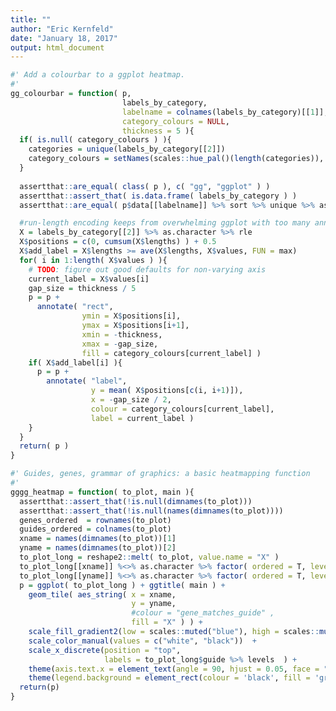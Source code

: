 ```yaml
---
title: ""
author: "Eric Kernfeld"
date: "January 18, 2017"
output: html_document
---
```



```r
#' Add a colourbar to a ggplot heatmap.
#'
gg_colourbar = function( p, 
                         labels_by_category, 
                         labelname = colnames(labels_by_category)[[1]],
                         category_colours = NULL,
                         thickness = 5 ){
  if( is.null( category_colours ) ){
    categories = unique(labels_by_category[[2]])
    category_colours = setNames(scales::hue_pal()(length(categories)), categories) 
  }
  
  assertthat::are_equal( class( p ), c( "gg", "ggplot" ) )
  assertthat::assert_that( is.data.frame( labels_by_category ) )
  assertthat::are_equal( p$data[[labelname]] %>% sort %>% unique %>% as.character, labels_by_category[[labelname]] )

  #run-length encoding keeps from overwhelming ggplot with too many annotation layers
  X = labels_by_category[[2]] %>% as.character %>% rle
  X$positions = c(0, cumsum(X$lengths) ) + 0.5
  X$add_label = X$lengths >= ave(X$lengths, X$values, FUN = max) 
  for( i in 1:length( X$values ) ){
    # TODO: figure out good defaults for non-varying axis
    current_label = X$values[i]
    gap_size = thickness / 5
    p = p +
      annotate( "rect", 
                ymin = X$positions[i],
                ymax = X$positions[i+1],
                xmin = -thickness,
                xmax = -gap_size,
                fill = category_colours[current_label] ) 
    if( X$add_label[i] ){
      p = p + 
        annotate( "label", 
                  y = mean( X$positions[c(i, i+1)]),
                  x = -gap_size / 2,
                  colour = category_colours[current_label],
                  label = current_label ) 
    }
  } 
  return( p )
}

#' Guides, genes, grammar of graphics: a basic heatmapping function
#'
gggg_heatmap = function( to_plot, main ){
  assertthat::assert_that(!is.null(dimnames(to_plot)))
  assertthat::assert_that(!is.null(names(dimnames(to_plot))))
  genes_ordered  = rownames(to_plot)
  guides_ordered = colnames(to_plot) 
  xname = names(dimnames(to_plot))[1]
  yname = names(dimnames(to_plot))[2]
  to_plot_long = reshape2::melt( to_plot, value.name = "X" )
  to_plot_long[[xname]] %<>% as.character %>% factor( ordered = T, levels = genes_ordered %>% rev )
  to_plot_long[[yname]] %<>% as.character %>% factor( ordered = T, levels = guides_ordered )
  p = ggplot( to_plot_long ) + ggtitle( main ) + 
    geom_tile( aes_string( x = xname, 
                           y = yname, 
                           #colour = "gene_matches_guide" ,
                           fill = "X" ) ) + 
    scale_fill_gradient2(low = scales::muted("blue"), high = scales::muted("red")) + 
    scale_color_manual(values = c("white", "black"))  + 
    scale_x_discrete(position = "top", 
                     labels = to_plot_long$guide %>% levels  ) + 
    theme(axis.text.x = element_text(angle = 90, hjust = 0.05, face = "italic")) + 
    theme(legend.background = element_rect(colour = 'black', fill = 'grey')) 
  return(p)
}

```


